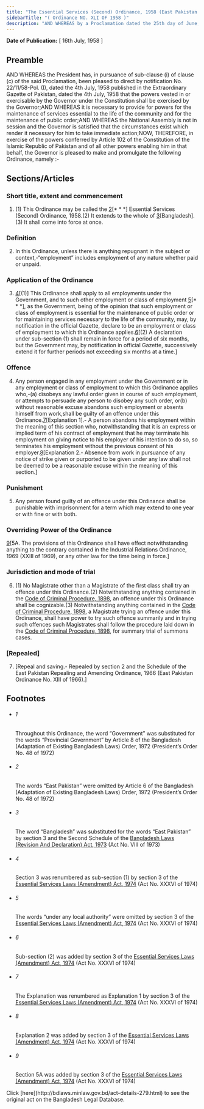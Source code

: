```yaml
---
title: "The Essential Services (Second) Ordinance, 1958 (East Pakistan Ordinance)"
sidebarTitle: "( Ordinance NO. XLI OF 1958 )"
description: "AND WHEREAS by a Proclamation dated the 25th day of June, 1958, under Article 193 of the Constitution of the Islamic Republic of Pakistan, the President has assumed to himself all the powers vested in, or exercisable by the Governor of East Pakistan;1♣"
---
```


**Date of Publication:** [ 16th July, 1958 ]

## Preamble

AND WHEREAS the President has, in pursuance of sub-clause (i) of clause (c) of the said Proclamation, been pleased to direct by notification No. 22/11/58-Pol. (I), dated the 4th July, 1958 published in the Extraordinary Gazette of Pakistan, dated the 4th July, 1958 that the powers vested in or exercisable by the Governor under the Constitution shall be exercised by the Governor;AND WHEREAS it is necessary to provide for powers for the maintenance of services essential to the life of the community and for the maintenance of public order;AND WHEREAS the National Assembly is not in session and the Governor is satisfied that the circumstances exist which render it necessary for him to take immediate action;NOW, THEREFORE, in exercise of the powers conferred by Article 102 of the Constitution of the Islamic Republic of Pakistan and of all other powers enabling him in that behalf, the Governor is pleased to make and promulgate the following Ordinance, namely :-

## Sections/Articles

### Short title, extent and commencement

1. (1) This Ordinance may be called the [2](1)[\* \* \*] Essential Services (Second) Ordinance, 1958.(2) It extends to the whole of [3](2)[Bangladesh].(3) It shall come into force at once.

### Definition

2. In this Ordinance, unless there is anything repugnant in the subject or context,-“employment” includes employment of any nature whether paid or unpaid.

### Application of the Ordinance

3. [4](1)[(1)] This Ordinance shall apply to all employments under the Government, and to such other employment or class of employment [5](2)[\* \* \*], as the Government, being of the opinion that such employment or class of employment is essential for the maintenance of public order or for maintaining services necessary to the life of the community, may, by notification in the official Gazette, declare to be an employment or class of employment to which this Ordinance applies.[6](3)[(2) A declaration under sub-section (1) shall remain in force for a period of six months, but the Government may, by notification in official Gazette, successively extend it for further periods not exceeding six months at a time.]

### Offence

4. Any person engaged in any employment under the Government or in any employment or class of employment to which this Ordinance applies who,-(a) disobeys any lawful order given in course of such employment, or attempts to persuade any person to disobey any such order, or(b) without reasonable excuse abandons such employment or absents himself from work,shall be guilty of an offence under this Ordinance.[7](1)[Explanation 1].- A person abandons his employment within the meaning of this section who, notwithstanding that it is an express or implied term of his contract of employment that he may terminate his employment on giving notice to his employer of his intention to do so, so terminates his employment without the previous consent of his employer.[8](2)[Explanation 2.- Absence from work in pursuance of any notice of strike given or purported to be given under any law shall not be deemed to be a reasonable excuse within the meaning of this section.]

### Punishment

5. Any person found guilty of an offence under this Ordinance shall be punishable with imprisonment for a term which may extend to one year or with fine or with both.

### Overriding Power of the Ordinance

[9](1)[5A. The provisions of this Ordinance shall have effect notwithstanding anything to the contrary contained in the Industrial Relations Ordinance, 1969 (XXIII of 1969), or any other law for the time being in force.]

### Jurisdiction and mode of trial

6. (1) No Magistrate other than a Magistrate of the first class shall try an offence under this Ordinance.(2) Notwithstanding anything contained in the [Code of Criminal Procedure, 1898](/laws/volume-4/act-75 "Code of Criminal Procedure, 1898"), an offence under this Ordinance shall be cognizable.(3) Notwithstanding anything contained in the [Code of Criminal Procedure, 1898](/laws/volume-4/act-75 "Code of Criminal Procedure, 1898"), a Magistrate trying an offence under this Ordinance, shall have power to try such offence summarily and in trying such offences such Magistrates shall follow the procedure laid down in the [Code of Criminal Procedure, 1898](/laws/volume-4/act-75 "Code of Criminal Procedure, 1898"), for summary trial of summons cases.

### [Repealed]

7. [Repeal and saving.- Repealed by section 2 and the Schedule of the East Pakistan Repealing and Amending Ordinance, 1966 (East Pakistan Ordinance No. XIII of 1966).]

## Footnotes

- ###### 1

  Throughout this Ordinance, the word “Government” was substituted for the words “Provincial Government” by Article 8 of the Bangladesh (Adaptation of Existing Bangladesh Laws) Order, 1972 (President’s Order No. 48 of 1972)

- ###### 2

  The words “East Pakistan” were omitted by Article 6 of the Bangladesh (Adaptation of Existing Bangladesh Laws) Order, 1972 (President’s Order No. 48 of 1972)

- ###### 3

  The word “Bangladesh” was substituted for the words “East Pakistan” by section 3 and the Second Schedule of the [Bangladesh Laws (Revision And Declaration) Act, 1973](/laws/volume-17/act-430 "Bangladesh Laws (Revision And Declaration) Act, 1973") (Act No. VIII of 1973)

- ###### 4

  Section 3 was renumbered as sub-section (1) by section 3 of the [Essential Services Laws (Amendment) Act, 1974](/laws/volume-19/act-469 "Essential Services Laws (Amendment) Act, 1974") (Act No. XXXVI of 1974)

- ###### 5

  The words “under any local authority” were omitted by section 3 of the [Essential Services Laws (Amendment) Act, 1974](/laws/volume-19/act-469 "Essential Services Laws (Amendment) Act, 1974") (Act No. XXXVI of 1974)

- ###### 6

  Sub-section (2) was added by section 3 of the [Essential Services Laws (Amendment) Act, 1974](/laws/volume-19/act-469 "Essential Services Laws (Amendment) Act, 1974") (Act No. XXXVI of 1974)

- ###### 7

  The Explanation was renumbered as Explanation 1 by section 3 of the [Essential Services Laws (Amendment) Act, 1974](/laws/volume-19/act-469 "Essential Services Laws (Amendment) Act, 1974") (Act No. XXXVI of 1974)

- ###### 8

  Explanation 2 was added by section 3 of the [Essential Services Laws (Amendment) Act, 1974](/laws/volume-19/act-469 "Essential Services Laws (Amendment) Act, 1974") (Act No. XXXVI of 1974)

- ###### 9

  Section 5A was added by section 3 of the [Essential Services Laws (Amendment) Act, 1974](/laws/volume-19/act-469 "Essential Services Laws (Amendment) Act, 1974") (Act No. XXXVI of 1974)

<Note>
  Click [here](http://bdlaws.minlaw.gov.bd/act-details-279.html) to see the original act on the Bangladesh Legal Database.
</Note>
